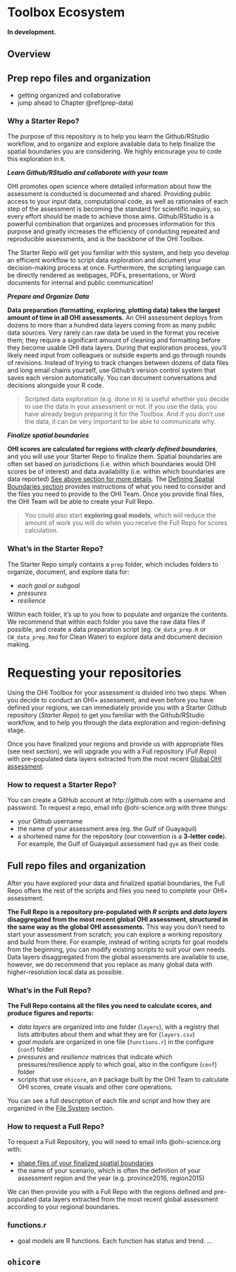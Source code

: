 # Toolbox Ecosystem {#toolbox-ecosystem}

**In development.** 

## Overview

<!---
- will identify files, their purpose, organization, and how they work together. TODISCUSS: make a table with rows=file, cols=location,purpose,how they contribute
- how they interact with ohicore
- the ecosystem here is the same in any assessment. So, if you want to explore the goal model for the Gulf of Guayaquil assessment, you could navigate to their models in the same way. 
- 2 step repo process: prep, full

--->

## Prep repo files and organization

- getting organized and collaborative
- jump ahead to Chapter \@ref(prep-data)

### Why a Starter Repo?

The purpose of this repository is to help you learn the Github/RStudio workflow, and to organize and explore available data to help finalize the spatial boundaries you are considering. We highly encourage you to code this exploration in `R`.

**_Learn Github/RStudio and collaborate with your team_**

OHI promotes open science where detailed information about how the assessment is conducted is documented and shared. Providing public access to your input data, computational code, as well as rationales of each step of the assessment is becoming the standard for scientific inquiry, so every effort should be made to achieve those aims. Github/RStudio is a powerful combination that organizes and processes information for this purpose and greatly increases the efficiency of conducting repeated and reproducible assessments, and is the backbone of the OHI Toolbox.

The Starter Repo will get you familiar with this system, and help you develop an efficient workflow to script data exploration and document your decision-making process at once. Furthermore, the scripting language can be directly rendered as webpages, PDFs, presentations, or Word documents for internal and public communication!

**_Prepare and Organize Data_**

**Data preparation (formatting, exploring, plotting data) takes the largest amount of time in all OHI assessments.** An OHI assessment deploys from dozens to more than a hundred data layers coming from as many public data sources. Very rarely can raw data be used in the format you receive them; they require a significant amount of cleaning and formatting before they become usable OHI data layers. During that exploration process, you'll likely need input from colleagues or outside experts and go through rounds of revisions. Instead of trying to track changes between dozens of data files and long email chains yourself, use Github's version control system that saves each version automatically. You can document conversations and decisions alongside your R code.

> Scripted data exploration (e.g. done in `R`) is useful whether you decide to use the data in your assessment or not. If you use the data, you have already begun preparing it for the Toolbox. And if you don't use the data, it can be very important to be able to communicate why.

<!---
@ningningj TODO:
**_Example data prep scripts in .Rmd and .r with data are included as a quick guide._**
--->

**_Finalize spatial boundaries_**

**OHI scores are calculated for regions with _clearly defined boundaries_**, and you will use your Starter Repo to finalize them. Spatial boundaries are often set based on jurisdictions (i.e. within which boundaries would OHI scores be of interest) and data availability (i.e. within which boundaries are data reported) [See above section for more details](http://ohi-science.org/manual/#strategically-define-spatial-boundaries-balance-information-availability-and-decision-making-scales). The [Defining Spatial Boundaries section](http://ohi-science.org/manual/#defining-spatial-boundaries) provides instructions of what you need to consider and the files you need to provide to the OHI Team. Once you provide final files, the OHI Team will be able to create your Full Repo.

> You could also start **exploring goal models**, which will reduce the amount of work you will do when you receive the Full Repo for scores calculation.

### What’s in the Starter Repo?

The Starter Repo simply contains a `prep` folder, which includes folders to organize, document, and explore data for:

- _each goal or subgoal_
- _pressures_
- _resilience_  

<!---
JSL: until we have these done don't list:
- _Example Data Prep Tutorials_ with data and scripts
--->

Within each folder, it's up to you how to populate and organize the contents. We recommend that within each folder you save the raw data files if possible, and create a data preparation script (eg. `CW_data_prep.R` or `CW_data_prep.Rmd` for Clean Water) to explore data and document decision making.


# Requesting your repositories

Using the OHI Toolbox for your assessment is divided into two steps. When you decide to conduct an OHI+ assessment, and even before you have defined your regions, we can immediately provide you with a Starter Github repository (_Starter Repo_) to get you familiar with the Github/RStudio workflow, and to help you through the data exploration and region-defining stage.

Once you have finalized your regions and provide us with appropriate files (see next section), we will upgrade you with a Full repository (_Full Repo_) with pre-populated data layers extracted from the most recent [Global OHI assessment](http://ohi-science.org/ohi-global).

### How to request a Starter Repo?

You can create a GitHub account at http://github.com with a username and password. To request a repo, email info @ohi-science.org with three things:

- your Github username
- the name of your assessment area (eg. the Gulf of Guayaquil)
- a shortened name for the repository (our convention is a **3-letter code**). For example, the Gulf of Guayaquil assessment had `gye` as their code.

## Full repo files and organization

After you have explored your data and finalized spatial boundaries, the Full Repo offers the rest of the scripts and files you need to complete your OHI+ assessment.

**The Full Repo is a repository pre-populated with _R scripts_ and _data layers_ disaggregated from the most recent global OHI assessment, structured in the same way as the global OHI assessments.** This way you don't need to start your assessment from scratch; you can explore a working repository and build from there. For example, instead of writing scripts for goal models from the beginning, you can modify existing scripts to suit your own needs. Data layers disaggregated from the global assessments are available to use, however, we do recommend that you replace as many global data with higher-resolution local data as possible.

### What's in the Full Repo?

**The Full Repo contains all the files you need to calculate scores, and produce figures and reports:**  

- _data layers_ are organized into one folder (`layers`), with a registry that lists attributes about them and what they are for (`layers.csv`)  <!--- to add: `layers_meta.csv` --->
- _goal models_ are organized in one file (`functions.r`) in the configure (`conf`) folder
- _pressures_ and _resilience_ matrices that indicate which pressures/resilience apply to which goal, also in the configure (`conf`) folder
- scripts that use `ohicore`, an `R` package built by the OHI Team to calculate OHI scores, create visuals and other core operations.

You can see a full description of each file and script and how they are organized in the [File System](http://ohi-science.org/manual/#file-system-organization) section.

### How to request a Full Repo?

To request a Full Repository, you will need to email info @ohi-science.org with:

- [shape files of your finalized spatial boundaries](http://ohi-science.org/manual/#request-a-full-repository-with-offshore-boundaries)
- the name of your scenario, which is often the definition of your assessment region and the year (e.g. province2016, region2015)

We can then provide you with a Full Repo with the regions defined and pre-populated data layers extracted from the most recent global assessment according to your regional boundaries.


### functions.r 

- goal models are R functions. Each function has status and trend. ...

## `ohicore` {#ohicore}





